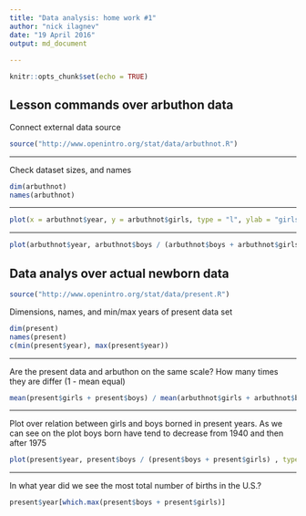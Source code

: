 ```yaml
---
title: "Data analysis: home work #1"
author: "nick ilagnev"
date: "19 April 2016"
output: md_document
  
---
```


```r
knitr::opts_chunk$set(echo = TRUE)
```

## Lesson commands over arbuthon data

Connect external data source

```r
source("http://www.openintro.org/stat/data/arbuthnot.R")
```

***
Check dataset sizes, and names

```r
dim(arbuthnot)
names(arbuthnot)
```

***
```r
plot(x = arbuthnot$year, y = arbuthnot$girls, type = "l", ylab = "girls", xlab = "years", ylim = c(0,max(arbuthnot$girls)), main = "Girls over years" )
```

***
```r
plot(arbuthnot$year, arbuthnot$boys / (arbuthnot$boys + arbuthnot$girls) , type = "l", ylab = "boys/girls", xlab = "years", main = "Relation between girls and boys baptized over years")
```

## Data analys over actual newborn data

```r
source("http://www.openintro.org/stat/data/present.R")
```

Dimensions, names, and min/max years of present data set
```r
dim(present)
names(present)
c(min(present$year), max(present$year))
```

***
Are the present data and arbuthon on the same scale? How many times they are differ (1 - mean equal)
```r
mean(present$girls + present$boys) / mean(arbuthnot$girls + arbuthnot$boys)
```

***
Plot over relation between girls and boys borned in present years. As we can see on the plot boys born have tend to decrease from 1940 and then after 1975
```r
plot(present$year, present$boys / (present$boys + present$girls) , type = "l", ylab = "boys/girls", xlab = "years" )
```

***
In what year did we see the most total number of births in the U.S.?
```r
present$year[which.max(present$boys + present$girls)]
```

